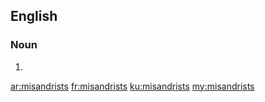 ==English==

===Noun===
{{head|en|noun plural form}}

# {{plural of|misandrist|lang=en}}

[[ar:misandrists]]
[[fr:misandrists]]
[[ku:misandrists]]
[[my:misandrists]]